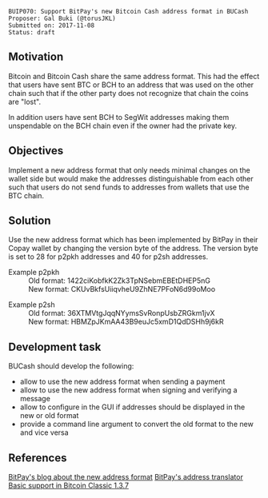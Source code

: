 <pre>
BUIP070: Support BitPay's new Bitcoin Cash address format in BUCash
Proposer: Gal Buki (@torusJKL)
Submitted on: 2017-11-08
Status: draft
</pre>
==Motivation==

Bitcoin and Bitcoin Cash share the same address format.
This had the effect that users have sent BTC or BCH to an address that was used on the other chain such that if the other party does not recognize that chain the coins are "lost".

In addition users have sent BCH to SegWit addresses making them unspendable on the BCH chain even if the owner had the private key.


==Objectives==

Implement a new address format that only needs minimal changes on the wallet side but would make the addresses distinguishable from each other such that users do not send funds to addresses from wallets that use the BTC chain.


==Solution==

Use the new address format which has been implemented by BitPay in their Copay wallet by changing the version byte of the address.
The version byte is set to 28 for p2pkh addresses and 40 for p2sh addresses.


;Example p2pkh
: Old format: 1422ciKobfkK2Zk3TpNSebmEBEtDHEP5nG
: New format: CKUvBkfsUiiqvheU9ZhNE7PFoN6d99oMoo


;Example p2sh
: Old format: 36XTMVtgJqqNYymsSvRonpUsbZRGkm1jvX
: New format: HBMZpJKmAA43B9euJc5xmD1QdDSHh9j6kR

==Development task==

BUCash should develop the following:

* allow to use the new address format when sending a payment
* allow to use the new address format when signing and verifying a message
* allow to configure in the GUI if addresses should be displayed in the new or old format
* provide a command line argument to convert the old format to the new and vice versa


==References==

[https://support.bitpay.com/hc/en-us/articles/115004671663 BitPay's blog about the new address format]
[https://bitpay.github.io/address-translator/ BitPay's address translator]
[https://bitcoinclassic.com/news/release137uahf.html Basic support in Bitcoin Classic 1.3.7]

